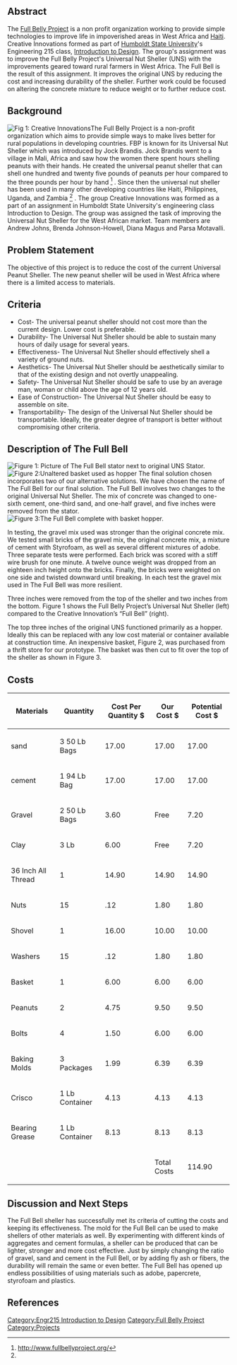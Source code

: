 {{TOCright}}

== Abstract ==
The [[Full Belly Project]] is a non profit organization working to provide simple technologies to improve life in impoverished areas in West Africa and [[Haiti]].  Creative Innovations formed as part of [[Humboldt State University]]'s Engineering 215 class, [[Engr 215 Introduction to Design|Introduction to Design]].  The group's assignment was to improve the Full Belly Project's Universal Nut Sheller (UNS) with the improvements geared toward rural farmers in West Africa. The Full Bell is the result of this assignment.  It improves the original UNS by reducing the cost and increasing durability of the sheller.  Further work could be focused on altering the concrete mixture to reduce weight or to further reduce cost.

== Background ==
[[Image:Creative_Innovations.jpg|thumb|left|Fig 1: Creative Innovations]]The Full Belly Project is a non-profit organization which aims to provide simple ways to make lives better for rural populations in developing countries. FBP is known for its Universal Nut Sheller which was introduced by Jock Brandis. Jock Brandis went to a village in Mali, Africa and saw how the women there spent hours shelling peanuts with their hands. He created the universal peanut sheller that can shell one hundred and twenty five pounds of peanuts per hour compared to the three pounds per hour by hand <ref name="FBP">http://www.fullbellyproject.org/</ref> . Since then the universal nut sheller has been used in many other developing countries like Haiti, Philippines, Uganda, and Zambia <ref name="FBP"/> .
The group Creative Innovations was formed as a part of an assignment in Humboldt State University's engineering class Introduction to Design.  The group was assigned the task of improving the Universal Nut Sheller for the West African market. Team members are Andrew Johns, Brenda Johnson-Howell, Diana Magus and Parsa Motavalli.

== Problem Statement ==
The objective of this project is to reduce the cost of the current Universal Peanut Sheller. The new peanut sheller will be used in West Africa where there is a limited access to materials.

== Criteria ==
* Cost- The universal peanut sheller should not cost more than the current design. Lower cost is preferable.
* Durability- The Universal Nut Sheller should be able to sustain many hours of daily usage for several years.
* Effectiveness- The Universal Nut Sheller should effectively shell a variety of ground nuts. 
* Aesthetics- The Universal Nut Sheller should be aesthetically similar to that of the existing design and not overtly unappealing.
* Safety- The Universal Nut Sheller should be safe to use by an average man, woman or child above the age of 12 years old.
* Ease of Construction- The Universal Nut Sheller should be easy to assemble on site.
* Transportability- The design of the Universal Nut Sheller should be transportable. Ideally,  the greater degree of transport is better without compromising other criteria.

== Description of The Full Bell ==
[[Image:Comparison.jpg|left|thumb|Figure 1: Picture of The Full Bell stator next to original UNS Stator.]][[Image:FBP_FullBell_Basket.jpg|right|thumb|Figure 2:Unaltered basket used as hopper]]
The final solution chosen incorporates two of our alternative solutions.  We have chosen the name of The Full Bell for our final solution.  The Full Bell involves two changes to the original Universal Nut Sheller.  The mix of concrete was changed to one-sixth cement, one-third sand, and one-half gravel, and five inches were removed from the stator.
[[Image:FBP_FullBell_Hopper.jpg|right|thumb| Figure 3:The Full Bell complete with basket hopper.]]

In testing, the gravel mix used was stronger than the original concrete mix.  We tested small bricks of the gravel mix, the original concrete mix, a mixture of cement with Styrofoam, as well as several different mixtures of adobe.  Three separate tests were performed.  Each brick was scored with a stiff wire brush for one minute.  A twelve ounce weight was dropped from an eighteen inch height onto the bricks.  Finally, the bricks were weighted on one side and twisted downward until breaking.  In each test the gravel mix used in The Full Bell was more resilient.

Three inches were removed from the top of the sheller and two inches from the bottom.  Figure 1 shows the Full Belly Project’s Universal Nut Sheller (left) compared to the Creative Innovation’s “Full Bell” (right). 

The top three inches of the original UNS functioned primarily as a hopper.  Ideally this can be replaced with any low cost material or container available at construction time.  An inexpensive basket, Figure 2, was purchased from a thrift store for our prototype.  The basket was then cut to fit over the top of the sheller as shown in Figure 3.

== Costs ==
{| class="wikitable sortable"
|-
! Materials
! Quantity
! Cost Per Quantity $
! Our Cost $
! Potential Cost $
|-
| sand
| 3 50 Lb Bags
|   17.00
|   17.00
|   17.00
|-
| cement
| 1 94 Lb Bag
|   17.00
|   17.00
|   17.00
|-
| Gravel
| 2 50 Lb Bags
|   3.60
| Free
|   7.20
|-
| Clay
| 3 Lb
|   6.00
| Free
|   7.20
|-
| 36 Inch All Thread 
| 1
|   14.90
|   14.90
|   14.90
|-
| Nuts 
| 15
|    .12
|   1.80
|   1.80
|-
| Shovel
| 1
|   16.00
|   10.00
|   10.00
|-
| Washers
| 15
|    .12
|   1.80
|   1.80
|-
| Basket
| 1
|   6.00
|   6.00
|   6.00
|-
| Peanuts
| 2
|   4.75
|   9.50
|   9.50
|-
| Bolts
| 4
|   1.50
|   6.00
|   6.00
|-
| Baking Molds
| 3 Packages
|   1.99
|   6.39
|   6.39
|-
| Crisco 
| 1 Lb Container
|   4.13
|   4.13
|   4.13
|-
| Bearing Grease
| 1 Lb Container
|   8.13
|   8.13
|   8.13
|-class="sortbottom"
|
|
|
! Total Costs
! 114.90

|}

== Discussion and Next Steps ==
The Full Bell sheller has successfully  met its criteria of cutting the costs and keeping its effectiveness. The mold for the Full Bell can be used to make shellers of other materials as well. 
By experimenting with different kinds of aggregates and cement formulas, a sheller can be produced that can be lighter, stronger and more cost effective. Just by simply changing the ratio of gravel, sand and cement in the Full Bell, or by adding fly ash or fibers, the durability will remain the same or even better. The Full Bell has opened up endless possibilities of using materials such as adobe, papercrete, styrofoam and plastics.

== References ==
<references/>

[[Category:Engr215 Introduction to Design]]
[[Category:Full Belly Project]]
[[Category:Projects]]